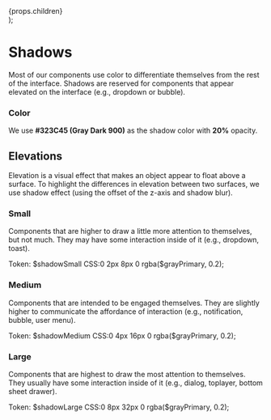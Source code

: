 
  <div
    style={{
      display: 'flex',
      alignItems: 'center',
      justifyContent: 'space-between',
      padding: '0 20px',
      marginBottom: '50px',
    }}
  >
    {props.children}
  </div>
);

<Meta title="Foundation ✨/Shadows" />

# Shadows

Most of our components use color to differentiate themselves from the rest of the interface. Shadows are reserved for components that appear elevated on the interface (e.g., dropdown or bubble).

### Color

We use <b>#323C45 (Gray Dark 900)</b> as the shadow color with <b>20%</b> opacity.

## Elevations

Elevation is a visual effect that makes an object appear to float above a surface. To highlight the differences in elevation between two surfaces, we use shadow effect (using the offset of the z-axis and shadow blur).

### Small

Components that are higher to draw a little more attention to themselves, but not much. They may have some interaction inside of it (e.g., dropdown, toast).

<Row>
  <Text size="small">
    <Text weight="bold">Token:</Text>
    $shadowSmall
  </Text>
  <Text size="small">
    <Text weight="bold">CSS:</Text>0 2px 8px 0 rgba($grayPrimary, 0.2);
  </Text>
  <Box className="sg-shadow" padding="xl" style={{width: 'auto'}} />
</Row>

### Medium

Components that are intended to be engaged themselves. They are slightly higher to communicate the affordance of interaction (e.g., notification, bubble, user menu).

<Row>
  <Text size="small">
    <Text weight="bold">Token:</Text>
    $shadowMedium
  </Text>
  <Text size="small">
    <Text weight="bold">CSS:</Text>0 4px 16px 0 rgba($grayPrimary, 0.2);
  </Text>
  <Box className="sg-shadow-medium" padding="xl" style={{width: 'auto'}} />
</Row>

### Large

Components that are highest to draw the most attention to themselves. They usually have some interaction inside of it (e.g., dialog, toplayer, bottom sheet drawer).

<Row>
  <Text size="small">
    <Text weight="bold">Token:</Text>
    $shadowLarge
  </Text>
  <Text size="small">
    <Text weight="bold">CSS:</Text>0 8px 32px 0 rgba($grayPrimary, 0.2);
  </Text>
  <Box className="sg-shadow-large" padding="xl" style={{width: 'auto'}} />
</Row>
